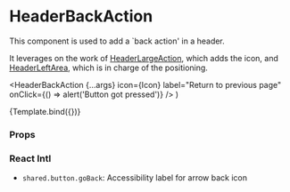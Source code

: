 
<Meta title="Components/Header/HeaderBackAction" component={HeaderBackAction} />

# HeaderBackAction

This component is used to add a `back action' in a header.

It leverages on the work of [HeaderLargeAction](/docs/components-header-headerlargeaction--default-story), which adds the icon, and [HeaderLeftArea](/docs/components-header-headerleftarea--default-story), which is in charge of the positioning.

  <HeaderBackAction
    {...args}
    icon={Icon}
    label="Return to previous page"
    onClick={() => alert('Button got pressed')}
  />
)

<Canvas>
  <Story name="Default">{Template.bind({})}</Story>
</Canvas>

### Props

<ArgsTable story="Default" />

### React Intl

- `shared.button.goBack`: Accessibility label for arrow back icon
